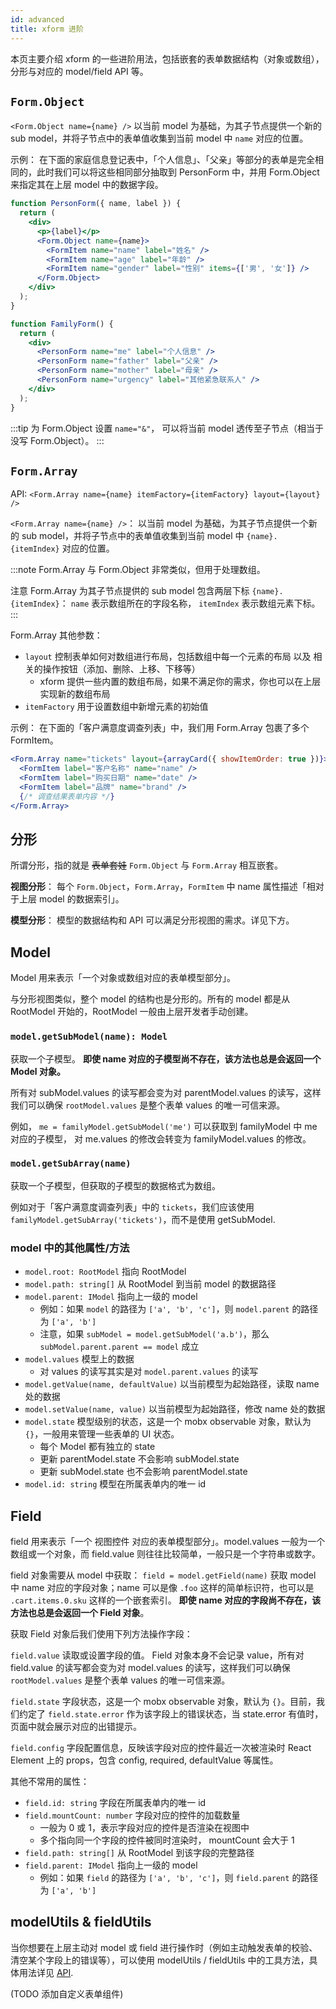 ```yaml
---
id: advanced
title: xform 进阶
---
```



本页主要介绍 xform 的一些进阶用法，包括嵌套的表单数据结构（对象或数组），分形与对应的 model/field API 等。

## `Form.Object`

`<Form.Object name={name} />` 以当前 model 为基础，为其子节点提供一个新的 sub model，并将子节点中的表单值收集到当前 model 中 `name` 对应的位置。

示例： 在下面的家庭信息登记表中，「个人信息」、「父亲」等部分的表单是完全相同的，此时我们可以将这些相同部分抽取到 PersonForm 中，并用 Form.Object 来指定其在上层 model 中的数据字段。

```jsx
function PersonForm({ name, label }) {
  return (
    <div>
      <p>{label}</p>
      <Form.Object name={name}>
        <FormItem name="name" label="姓名" />
        <FormItem name="age" label="年龄" />
        <FormItem name="gender" label="性别" items={['男', '女']} />
      </Form.Object>
    </div>
  );
}

function FamilyForm() {
  return (
    <div>
      <PersonForm name="me" label="个人信息" />
      <PersonForm name="father" label="父亲" />
      <PersonForm name="mother" label="母亲" />
      <PersonForm name="urgency" label="其他紧急联系人" />
    </div>
  );
}
```

<Story fn={advancedExamples.ObjectExample} />

:::tip
为 Form.Object 设置 `name="&"`， 可以将当前 model 透传至子节点（相当于没写 Form.Object）。
:::

## `Form.Array`

API: `<Form.Array name={name} itemFactory={itemFactory} layout={layout} />`

`<Form.Array name={name} />`： 以当前 model 为基础，为其子节点提供一个新的 sub model，并将子节点中的表单值收集到当前 model 中 `{name}.{itemIndex}` 对应的位置。

:::note
Form.Array 与 Form.Object 非常类似，但用于处理数组。

注意 Form.Array 为其子节点提供的 sub model 包含两层下标 `{name}.{itemIndex}`： `name` 表示数组所在的字段名称， `itemIndex` 表示数组元素下标。
:::

Form.Array 其他参数：

- `layout` 控制表单如何对数组进行布局，包括数组中每一个元素的布局 以及 相关的操作按钮（添加、删除、上移、下移等）
  - xform 提供一些内置的数组布局，如果不满足你的需求，你也可以在上层实现新的数组布局
- `itemFactory` 用于设置数组中新增元素的初始值

示例： 在下面的「客户满意度调查列表」中，我们用 Form.Array 包裹了多个 FormItem。

```jsx
<Form.Array name="tickets" layout={arrayCard({ showItemOrder: true })}>
  <FormItem label="客户名称" name="name" />
  <FormItem label="购买日期" name="date" />
  <FormItem label="品牌" name="brand" />
  {/* 调查结果表单内容 */}
</Form.Array>
```

<Story fn={advancedExamples.ArrayExample} />

## 分形

所谓分形，指的就是 ~~表单套娃~~ `Form.Object` 与 `Form.Array` 相互嵌套。

**视图分形**： 每个 `Form.Object`，`Form.Array`，`FormItem` 中 name 属性描述「相对于上层 model 的数据索引」。

**模型分形**： 模型的数据结构和 API 可以满足分形视图的需求。详见下方。

## Model

Model 用来表示「一个对象或数组对应的表单模型部分」。

与分形视图类似，整个 model 的结构也是分形的。所有的 model 都是从 RootModel 开始的，RootModel 一般由上层开发者手动创建。

### `model.getSubModel(name): Model`

获取一个子模型。 **即使 name 对应的子模型尚不存在，该方法也总是会返回一个 Model 对象。**

所有对 subModel.values 的读写都会变为对 parentModel.values 的读写，这样我们可以确保 `rootModel.values` 是整个表单 values 的唯一可信来源。

例如， `me = familyModel.getSubModel('me')` 可以获取到 familyModel 中 me 对应的子模型， 对 me.values 的修改会转变为 familyModel.values 的修改。

### `model.getSubArray(name)`

获取一个子模型，但获取的子模型的数据格式为数组。

例如对于「客户满意度调查列表」中的 `tickets`，我们应该使用 `familyModel.getSubArray('tickets')`，而不是使用 getSubModel.

### model 中的其他属性/方法

- `model.root: RootModel` 指向 RootModel
- `model.path: string[]` 从 RootModel 到当前 model 的数据路径
- `model.parent: IModel` 指向上一级的 model
  - 例如：如果 `model` 的路径为 `['a', 'b', 'c']`，则 `model.parent` 的路径为 `['a', 'b']`
  - 注意，如果 `subModel = model.getSubModel('a.b')`，那么 `subModel.parent.parent == model` 成立
- `model.values` 模型上的数据
  - 对 values 的读写其实是对 `model.parent.values` 的读写
- `model.getValue(name, defaultValue)` 以当前模型为起始路径，读取 name 处的数据
- `model.setValue(name, value)` 以当前模型为起始路径，修改 name 处的数据
- `model.state` 模型级别的状态，这是一个 mobx observable 对象，默认为 `{}`，一般用来管理一些表单的 UI 状态。
  - 每个 Model 都有独立的 state
  - 更新 parentModel.state 不会影响 subModel.state
  - 更新 subModel.state 也不会影响 parentModel.state
- `model.id: string` 模型在所属表单内的唯一 id

## Field

field 用来表示「一个 视图控件 对应的表单模型部分」。model.values 一般为一个数组或一个对象，而 field.value 则往往比较简单，一般只是一个字符串或数字。

field 对象需要从 model 中获取： `field = model.getField(name)` 获取 model 中 name 对应的字段对象；name 可以是像 `.foo` 这样的简单标识符，也可以是 `.cart.items.0.sku` 这样的一个嵌套索引。 **即使 name 对应的字段尚不存在，该方法也总是会返回一个 Field 对象**。

获取 Field 对象后我们使用下列方法操作字段：

`field.value` 读取或设置字段的值。 Field 对象本身不会记录 value，所有对 field.value 的读写都会变为对 model.values 的读写，这样我们可以确保 `rootModel.values` 是整个表单 values 的唯一可信来源。

`field.state` 字段状态，这是一个 mobx observable 对象，默认为 `{}`。目前，我们约定了 `field.state.error` 作为该字段上的错误状态，当 state.error 有值时，页面中就会展示对应的出错提示。

`field.config` 字段配置信息，反映该字段对应的控件最近一次被渲染时 React Element 上的 props，包含 config, required, defaultValue 等属性。

其他不常用的属性：

- `field.id: string` 字段在所属表单内的唯一 id
- `field.mountCount: number` 字段对应的控件的加载数量
  - 一般为 0 或 1，表示字段对应的控件是否渲染在视图中
  - 多个指向同一个字段的控件被同时渲染时， mountCount 会大于 1
- `field.path: string[]` 从 RootModel 到该字段的完整路径
- `field.parent: IModel` 指向上一级的 model
  - 例如：如果 `field` 的路径为 `['a', 'b', 'c']`，则 `field.parent` 的路径为 `['a', 'b']`

## modelUtils & fieldUtils

当你想要在上层主动对 model 或 field 进行操作时（例如主动触发表单的校验、清空某个字段上的错误等），可以使用 modelUtils / fieldUtils 中的工具方法，具体用法详见 [API](api#modelutilsclearerror).

(TODO 添加自定义表单组件)
